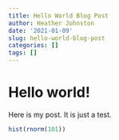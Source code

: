```yaml
---
title: Hello World Blog Post
author: Heather Johnston
date: '2021-01-09'
slug: hello-world-blog-post
categories: []
tags: []
---
```


# Hello world!

Here is my post. It is just a test.

```r
hist(rnorm(101))
```